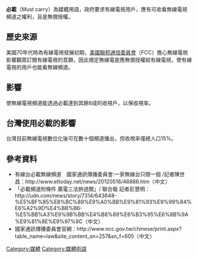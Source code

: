 '''必載'''（Must carry）為媒體用語，政府要求有線電視用戶，應有可收看無線電視頻道之權利，且是無償授權。

==歷史來源==
美國70年代時為有線電視發展初期，[[美國|美國]][[聯邦通信委員會|聯邦通信委員會]]（FCC）擔心無線電視影響觀眾訂閱有線電視的意願，因此規定無線電是應無償授權給有線電視，使有線電視的用戶也能看無線頻道。

==影響==
使無線電視頻道能透過必載達到其餘8成的收視戶，以保收視率。

==台灣使用必載的影響==
台灣目前無線電視數位化後可在數十個頻道播出，但收視率僅總人口15%。

==參考資料==
* 有線台必載無線頻道　國家通訊傳播委員會:一家無線台只限一個 /記者陳世昌：http://www.ettoday.net/news/20120516/46886.htm〈中文〉 {{Wayback|url=http://www.ettoday.net/news/20120516/46886.htm |date=20160604161111 }}
* 「必載頻道附條件 廣電三法拚過關」/ 聯合報 記者彭慧明：http://udn.com/news/story/7314/643648-%E5%BF%85%E8%BC%89%E9%A0%BB%E9%81%93%E9%99%84%E6%A2%9D%E4%BB%B6-%E5%BB%A3%E9%9B%BB%E4%B8%89%E6%B3%95%E6%8B%9A%E9%81%8E%E9%97%9C〈中文〉 {{Wayback|url=http://udn.com/news/story/7314/643648-%E5%BF%85%E8%BC%89%E9%A0%BB%E9%81%93%E9%99%84%E6%A2%9D%E4%BB%B6-%E5%BB%A3%E9%9B%BB%E4%B8%89%E6%B3%95%E6%8B%9A%E9%81%8E%E9%97%9C |date=20150712025317 }}
* 國家通訊傳播委員會官網：http://www.ncc.gov.tw/chinese/print.aspx?table_name=law&site_content_sn=257&sn_f=605〈中文〉 {{Wayback|url=http://www.ncc.gov.tw/chinese/print.aspx?table_name=law&site_content_sn=257&sn_f=605 |date=20150413115234 }}

[[Category:媒體|Category:媒體]]
[[Category:媒體術語|Category:媒體術語]]